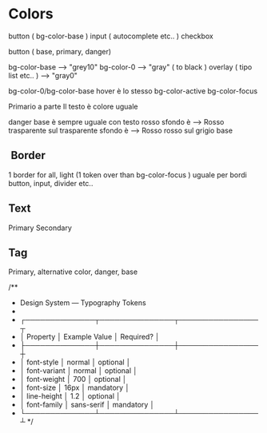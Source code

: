 # Colors
button ( bg-color-base )
input ( autocomplete etc.. )
checkbox

button ( base, primary, danger)

bg-color-base --> "grey10" 
bg-color-0 --> "gray" ( to black )
overlay ( tipo list etc.. ) --> "gray0"

bg-color-0/bg-color-base hover è lo stesso
bg-color-active 
bg-color-focus

Primario a parte
Il testo è colore uguale

danger
base è sempre uguale con testo rosso
sfondo è --> Rosso trasparente sul trasparente
sfondo è --> Rosso rosso sul grigio base 


##  Border 
1 border for all, light (1 token over than bg-color-focus )
uguale per bordi button, input, divider etc..

## Text
Primary 
Secondary

## Tag
Primary, alternative color, danger, base


/**
 * Design System — Typography Tokens
 *
 * ┌──────────────┬───────────────┬────────────────┬
 * │ Property     │ Example Value │ Required?      │
 * ├──────────────┼───────────────┼────────────────┼
 * │ font-style   │ normal        │ optional       │
 * │ font-variant │ normal        │ optional       │
 * │ font-weight  │ 700           │ optional       │
 * │ font-size    │ 16px          │ mandatory      │
 * │ line-height  │ 1.2           │ optional       │
 * │ font-family  │ sans-serif    │ mandatory      │
 * └──────────────┴───────────────┴────────────────┴
 */